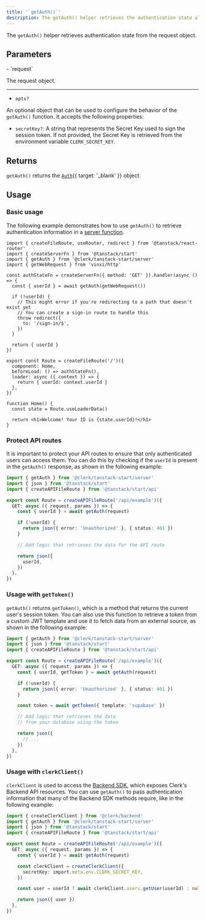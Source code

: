 ```yaml
---
title: '`getAuth()`'
description: The getAuth() helper retrieves the authentication state allowing you to protect your API routes or gather relevant data.
---
```


The `getAuth()` helper retrieves authentication state from the request object.

## Parameters

<Properties>
  - `request`

  The request object.

  ---

  - `opts?`

  An optional object that can be used to configure the behavior of the `getAuth()` function. It accepts the following properties:

  - `secretKey?`: A string that represents the Secret Key used to sign the session token. If not provided, the Secret Key is retrieved from the environment variable `CLERK_SECRET_KEY`.
</Properties>

## Returns

`getAuth()` returns the [`Auth`](/docs/references/nextjs/auth-object){{ target: '_blank' }} object.

## Usage

### Basic usage

The following example demonstrates how to use `getAuth()` to retrieve authentication information in a [server function](https://tanstack.com/router/latest/docs/framework/react/start/server-functions).

```tsx {{ filename: 'app/routes/index.tsx' }}
import { createFileRoute, useRouter, redirect } from '@tanstack/react-router'
import { createServerFn } from '@tanstack/start'
import { getAuth } from '@clerk/tanstack-start/server'
import { getWebRequest } from 'vinxi/http'

const authStateFn = createServerFn({ method: 'GET' }).handler(async () => {
  const { userId } = await getAuth(getWebRequest())

  if (!userId) {
    // This might error if you're redirecting to a path that doesn't exist yet
    // You can create a sign-in route to handle this
    throw redirect({
      to: '/sign-in/$',
    })
  }

  return { userId }
})

export const Route = createFileRoute('/')({
  component: Home,
  beforeLoad: () => authStateFn(),
  loader: async ({ context }) => {
    return { userId: context.userId }
  },
})

function Home() {
  const state = Route.useLoaderData()

  return <h1>Welcome! Your ID is {state.userId}!</h1>
}
```

### Protect API routes

It is important to protect your API routes to ensure that only authenticated users can access them. You can do this by checking if the `userId` is present in the `getAuth()` response, as shown in the following example:

```ts {{ filename: 'app/routes/api/example.ts' }}
import { getAuth } from '@clerk/tanstack-start/server'
import { json } from '@tanstack/start'
import { createAPIFileRoute } from '@tanstack/start/api'

export const Route = createAPIFileRoute('/api/example')({
  GET: async ({ request, params }) => {
    const { userId } = await getAuth(request)

    if (!userId) {
      return json({ error: 'Unauthorized' }, { status: 401 })
    }

    // Add logic that retrieves the data for the API route

    return json({
      userId,
    })
  },
})
```

### Usage with `getToken()`

`getAuth()` returns `getToken()`, which is a method that returns the current user's session token. You can also use this function to retrieve a token from a custom JWT template and use it to fetch data from an external source, as shown in the following example:

```ts {{ filename: 'app/routes/api/example.ts' }}
import { getAuth } from '@clerk/tanstack-start/server'
import { json } from '@tanstack/start'
import { createAPIFileRoute } from '@tanstack/start/api'

export const Route = createAPIFileRoute('/api/example')({
  GET: async ({ request, params }) => {
    const { userId, getToken } = await getAuth(request)

    if (!userId) {
      return json({ error: 'Unauthorized' }, { status: 401 })
    }

    const token = await getToken({ template: 'supabase' })

    // Add logic that retrieves the data
    // from your database using the token

    return json({
      // ...
    })
  },
})
```

### Usage with `clerkClient()`

`clerkClient` is used to access the [Backend SDK](/docs/references/backend/overview), which exposes Clerk's Backend API resources. You can use `getAuth()` to pass authentication information that many of the Backend SDK methods require, like in the following example:

```ts {{ filename: 'app/routes/api/example.ts' }}
import { createClerkClient } from '@clerk/backend'
import { getAuth } from '@clerk/tanstack-start/server'
import { json } from '@tanstack/start'
import { createAPIFileRoute } from '@tanstack/start/api'

export const Route = createAPIFileRoute('/api/example')({
  GET: async ({ request, params }) => {
    const { userId } = await getAuth(request)

    const clerkClient = createClerkClient({
      secretKey: import.meta.env.CLERK_SECRET_KEY,
    })

    const user = userId ? await clerkClient.users.getUser(userId) : null

    return json({ user })
  },
})
```
